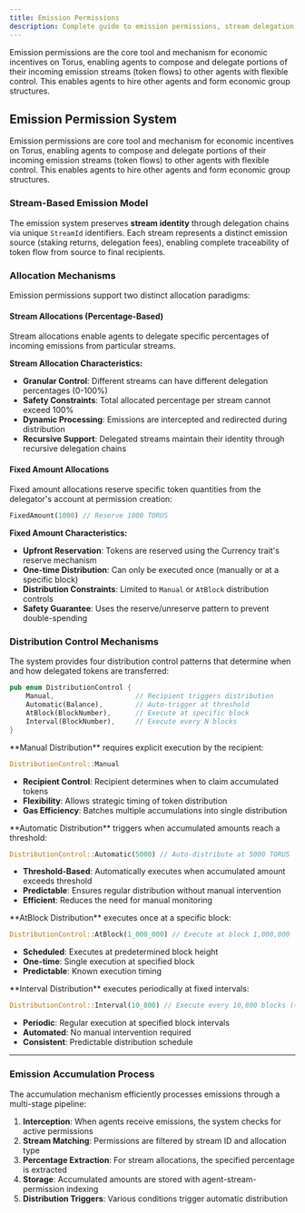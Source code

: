 ```yaml
---
title: Emission Permissions
description: Complete guide to emission permissions, stream delegation, and economic coordination mechanisms in Torus.
---
```



Emission permissions are the core tool and mechanism for economic incentives on Torus, enabling agents to compose and delegate portions of their incoming emission streams (token flows) to other agents with flexible control. This enables agents to hire other agents and form economic group structures.

## Emission Permission System

Emission permissions are core tool and mechanism for economic incentives on Torus, enabling agents to compose and delegate portions of their incoming emission streams (token flows) to other agents with flexible control. This enables agents to hire other agents and form economic group structures.

### Stream-Based Emission Model

The emission system preserves **stream identity** through delegation chains via unique `StreamId` identifiers. Each stream represents a distinct emission source (staking returns, delegation fees), enabling complete traceability of token flow from source to final recipients.

### Allocation Mechanisms

Emission permissions support two distinct allocation paradigms:

#### Stream Allocations (Percentage-Based)

Stream allocations enable agents to delegate specific percentages of incoming emissions from particular streams.

**Stream Allocation Characteristics:**
- **Granular Control**: Different streams can have different delegation percentages (0-100%)
- **Safety Constraints**: Total allocated percentage per stream cannot exceed 100%
- **Dynamic Processing**: Emissions are intercepted and redirected during distribution
- **Recursive Support**: Delegated streams maintain their identity through recursive delegation chains


#### Fixed Amount Allocations

Fixed amount allocations reserve specific token quantities from the delegator's account at permission creation:

```rust
FixedAmount(1000) // Reserve 1000 TORUS
```

**Fixed Amount Characteristics:**
- **Upfront Reservation**: Tokens are reserved using the Currency trait's reserve mechanism
- **One-time Distribution**: Can only be executed once (manually or at a specific block)
- **Distribution Constraints**: Limited to `Manual` or `AtBlock` distribution controls
- **Safety Guarantee**: Uses the reserve/unreserve pattern to prevent double-spending

### Distribution Control Mechanisms

The system provides four distribution control patterns that determine when and how delegated tokens are transferred:

```rust
pub enum DistributionControl {
    Manual,                    // Recipient triggers distribution
    Automatic(Balance),        // Auto-trigger at threshold
    AtBlock(BlockNumber),      // Execute at specific block
    Interval(BlockNumber),     // Execute every N blocks
}
```

<Tabs>
<TabItem label="Manual Distribution">
**Manual Distribution** requires explicit execution by the recipient:

```rust
DistributionControl::Manual
```

- **Recipient Control**: Recipient determines when to claim accumulated tokens
- **Flexibility**: Allows strategic timing of token distribution
- **Gas Efficiency**: Batches multiple accumulations into single distribution
</TabItem>

<TabItem label="Automatic Distribution">
**Automatic Distribution** triggers when accumulated amounts reach a threshold:

```rust
DistributionControl::Automatic(5000) // Auto-distribute at 5000 TORUS
```

- **Threshold-Based**: Automatically executes when accumulated amount exceeds threshold
- **Predictable**: Ensures regular distribution without manual intervention
- **Efficient**: Reduces the need for manual monitoring
</TabItem>

<TabItem label="Block-Based Distribution">
**AtBlock Distribution** executes once at a specific block:

```rust
DistributionControl::AtBlock(1_000_000) // Execute at block 1,000,000
```

- **Scheduled**: Executes at predetermined block height
- **One-time**: Single execution at specified block
- **Predictable**: Known execution timing
</TabItem>

<TabItem label="Interval Distribution">
**Interval Distribution** executes periodically at fixed intervals:

```rust
DistributionControl::Interval(10_800) // Execute every 10,800 blocks (~24 hours)
```

- **Periodic**: Regular execution at specified block intervals
- **Automated**: No manual intervention required
- **Consistent**: Predictable distribution schedule
</TabItem>
</Tabs>

---
### Emission Accumulation Process

The accumulation mechanism efficiently processes emissions through a multi-stage pipeline:

1. **Interception**: When agents receive emissions, the system checks for active permissions
2. **Stream Matching**: Permissions are filtered by stream ID and allocation type
3. **Percentage Extraction**: For stream allocations, the specified percentage is extracted
4. **Storage**: Accumulated amounts are stored with agent-stream-permission indexing
5. **Distribution Triggers**: Various conditions trigger automatic distribution


<CardGrid>
  <LinkCard
    title="Permission System"
    href="/v05/permissions"
    description="Understand the broader permission architecture and framework."
  />
  <LinkCard
    title="Control Space"
    href="/v05/control-space"
    description="Learn about namespace organization and control space expansion."
  />
  <LinkCard
    title="Torus Portal"
    href="/web-apps/torus-portal"
    description="Use Torus Portal to create and manage emission permissions."
  />
</CardGrid>